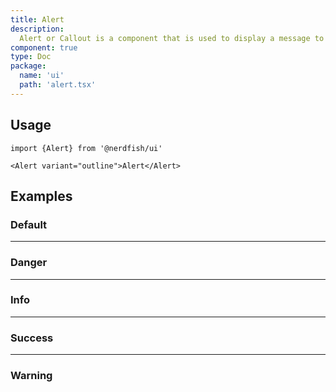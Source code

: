 ```yaml
---
title: Alert
description:
  Alert or Callout is a component that is used to display a message to the user.
component: true
type: Doc
package:
  name: 'ui'
  path: 'alert.tsx'
---
```


<ComponentExample src="/components/examples/alert/demo.tsx">
  <AlertDemo />
</ComponentExample>

## Usage

```tsx
import {Alert} from '@nerdfish/ui'
```

```tsx
<Alert variant="outline">Alert</Alert>
```

## Examples

### Default

<ComponentExample src="/components/examples/alert/demo.tsx">
  <AlertDemo />
</ComponentExample>

---

### Danger

<ComponentExample src="/components/examples/alert/danger.tsx">
  <AlertDanger />
</ComponentExample>

---

### Info

<ComponentExample src="/components/examples/alert/info.tsx">
  <AlertInfo />
</ComponentExample>

---

### Success

<ComponentExample src="/components/examples/alert/success.tsx">
  <AlertSuccess />
</ComponentExample>

---

### Warning

<ComponentExample src="/components/examples/alert/warning.tsx">
  <AlertWarning />
</ComponentExample>
